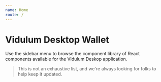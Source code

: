 ```yaml
---
name: Home
route: /
---
```


# Vidulum Desktop Wallet

Use the sidebar menu to browse the component library of React components available for the Vidulum Deskop application.

> This is not an exhaustive list, and we're always looking for folks to help keep it updated.

